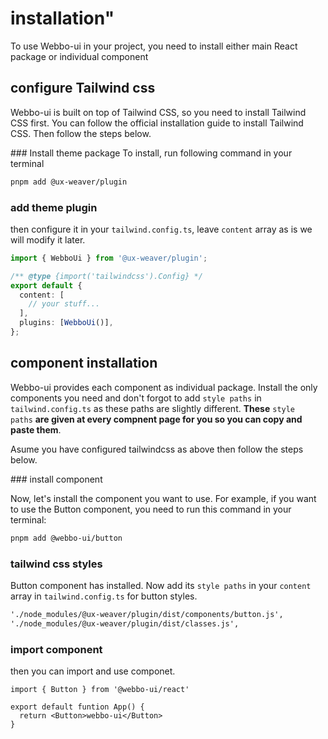 # installation"

To use Webbo-ui in your project, you need to install either main React package or individual component

## configure Tailwind css

Webbo-ui is built on top of Tailwind CSS, so you need to install Tailwind CSS first. You can follow the official installation guide to install Tailwind CSS. Then follow the steps below.

<Steps>
### Install theme package
To install, run following command in your terminal

```bash
pnpm add @ux-weaver/plugin
```

### add theme plugin

then configure it in your <code data-highlight>tailwind.config.ts</code>, leave `content` array as is we will modify it later.

```ts
import { WebboUi } from '@ux-weaver/plugin';

/** @type {import('tailwindcss').Config} */
export default {
  content: [
    // your stuff...
  ],
  plugins: [WebboUi()],
};
```

</Steps>

## component installation

Webbo-ui provides each component as individual package. Install the only components you need and don't forgot to add <code data-highlight>style paths</code> in <code data-highlight>tailwind.config.ts</code> as these paths are slightly different. **These** <code data-highlight>style paths</code> **are given at every compnent page for you so you can copy and paste them**.

Asume you have configured tailwindcss as above then follow the steps below.

<Steps>
### install component

Now, let's install the component you want to use. For example, if you want to use the Button component, you need to run this command in your terminal:

```bash
pnpm add @webbo-ui/button
```

### tailwind css styles

Button component has installed. Now add its <code data-highlight>style paths</code> in your `content` array in <code data-highlight>tailwind.config.ts</code> for button styles.

```txt
'./node_modules/@ux-weaver/plugin/dist/components/button.js',
'./node_modules/@ux-weaver/plugin/dist/classes.js',
```

### import component

then you can import and use componet.

```tsx
import { Button } from '@webbo-ui/react'

export default funtion App() {
  return <Button>webbo-ui</Button>
}
```

</Steps>
